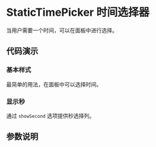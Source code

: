 
# StaticTimePicker 时间选择器

<Subtitle>当用户需要一个时间，可以在面板中进行选择。</Subtitle>

## 代码演示

### 基本样式

最简单的用法，在面板中可以选择时间。

<Canvas>
  <Story id="legacy-statictimepicker--basic" />
</Canvas>

### 显示秒

通过 `showSecond` 选项提供秒选择列。

<Canvas>
  <Story id="legacy-statictimepicker--show-second" />
</Canvas>

## 参数说明

<ArgsTable of={StaticTimePicker} />
